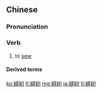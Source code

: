 {{also|缝纫}}
==Chinese==
{{zh-forms|s=缝纫}}

===Pronunciation===
{{zh-pron
|m=féngrèn
|c=fung4 jan6
|cat=v
}}

===Verb===
{{zh-verb}}

# to [[sew]]
#: {{zh-x|我 唯一 會 的 技能 就 是 縫紉。|The only skill I have is '''sewing'''.}}

====Derived terms====
{{zh-der|縫紉機}}

[[ko:縫紉]]
[[lt:縫紉]]
[[mg:縫紉]]
[[ja:縫紉]]
[[tl:縫紉]]
